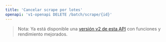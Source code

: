 ```yaml
---
title: 'Cancelar scrape por lotes'
openapi: 'v1-openapi DELETE /batch/scrape/{id}'
---
```


> Nota: Ya está disponible una [versión v2 de esta API](/es/api-reference/endpoint/batch-scrape-delete) con funciones y rendimiento mejorados.